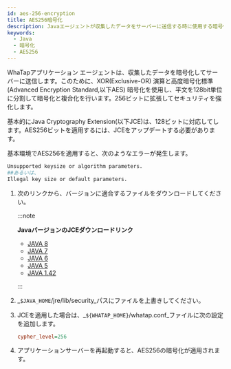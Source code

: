 ```yaml
---
id: aes-256-encryption
title: AES256暗号化
description: Javaエージェントが収集したデータをサーバーに送信する時に使用する暗号化方法を案内します。XOR演算とAES暗号化を使用してデータセキュリティを強化し、128ビットを基本的に対応していますが、AES 256ビット暗号化を適用するためにはJava Cryptography Extension(JCE)をアップデートする必要があります。
keywords:
  - Java
  - 暗号化
  - AES256
---
```


WhaTapアプリケーション エージェントは、収集したデータを暗号化してサーバーに送信します。このために、XOR(Exclusive-OR) 演算と高度暗号化標準 (Advanced Encryption Standard,以下AES) 暗号化を使用し、平文を128bit単位に分割して暗号化と複合化を行います。256ビットに拡張してセキュリティを強化します。

基本的にJava Cryptography Extension(以下JCE)は、128ビットに対応してします。AES256ビットを適用するには、JCEをアップデートする必要があります。

基本環境でAES256を適用すると、次のようなエラーが発生します。

```bash
Unsupported keysize or algorithm parameters.
##あるいは、
Illegal key size or default parameters.
```

1. 次のリンクから、バージョンに適合するファイルをダウンロードしてください。

   :::note

   **JavaバージョンのJCEダウンロードリンク**

   - [JAVA 8](https://www.oracle.com/technetwork/java/javase/downloads/jce8-download-2133166.html)
   - [JAVA 7](http://www.oracle.com/technetwork/java/javase/downloads/jce-7-download-432124.html)
   - [JAVA 6](http://www.oracle.com/technetwork/java/javase/downloads/jce-6-download-429243.html)
   - [JAVA 5](http://www.oracle.com/technetwork/java/javasebusiness/downloads/java-archive-downloads-java-plat-419418.html#jce_policy-1.5.0-oth-JPR)
   - [JAVA 1.42](http://www.oracle.com/technetwork/java/javasebusiness/downloads/java-archive-downloads-java-plat-419418.html#7503-jce-1.4.2-oth-JPR)

   :::

2. _`$JAVA_HOME`/jre/lib/security_パスにファイルを上書きしてください。

3. JCEを適用した場合は、_`${WHATAP_HOME}`/whatap.conf_ファイルに次の設定を追加します。

   ```ini title='whatap.conf'
   cypher_level=256
   ```

4. アプリケーションサーバーを再起動すると、AES256の暗号化が適用されます。
